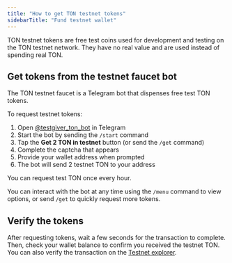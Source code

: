 ```yaml
---
title: "How to get TON testnet tokens"
sidebarTitle: "Fund testnet wallet"
---
```


TON testnet tokens are free test coins used for development and testing on the TON testnet network. They have no real value and are used instead of spending real TON.

## Get tokens from the testnet faucet bot

The TON testnet faucet is a Telegram bot that dispenses free test TON tokens.

To request testnet tokens:

1. Open [@testgiver_ton_bot](https://t.me/testgiver_ton_bot) in Telegram
2. Start the bot by sending the `/start` command
3. Tap the **Get 2 TON in testnet** button (or send the `/get` command)
4. Complete the captcha that appears
5. Provide your wallet address when prompted
6. The bot will send 2 testnet TON to your address

<Note>You can request test TON once every hour.</Note>

You can interact with the bot at any time using the `/menu` command to view options, or send `/get` to quickly request more tokens.

## Verify the tokens

After requesting tokens, wait a few seconds for the transaction to complete. Then, check your wallet balance to confirm you received the testnet TON. You can also verify the transaction on the [Testnet explorer](https://testnet.tonscan.org/).